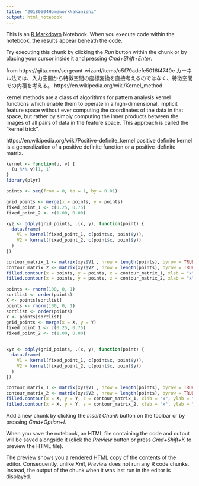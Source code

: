 ```yaml
---
title: "20180604HomeworkNakanishi"
output: html_notebook
---
```


This is an [R Markdown](http://rmarkdown.rstudio.com) Notebook. When you execute code within the notebook, the results appear beneath the code. 

Try executing this chunk by clicking the *Run* button within the chunk or by placing your cursor inside it and pressing *Cmd+Shift+Enter*. 

from https://qiita.com/sergeant-wizard/items/c5f79adefe5016f4740e
カーネル法では、入力空間から特徴空間の座標変換を直接考えるのではなく、特徴空間での内積を考える。
https://en.wikipedia.org/wiki/Kernel_method

kernel methods are a class of algorithms for pattern analysis
kernel functions which enable them to operate in a high-dimensional, implicit feature space without ever computing the coordinates of the data in that space, but rather by simply computing the inner products between the images of all pairs of data in the feature space.
This approach is called the "kernel trick”.

https://en.wikipedia.org/wiki/Positive-definite_kernel
positive definite kernel is a generalization of a positive definite function or a positive-definite matrix.

```r
kernel <- function(u, v) {
  (u %*% v)[1, 1]
}
library(plyr)

points <- seq(from = 0, to = 1, by = 0.01)

grid_points <- merge(x = points, y = points)
fixed_point_1 <- c(0.25, 0.75)
fixed_point_2 <- c(1.00, 0.00)

xyz <- ddply(grid_points, .(x, y), function(point) {
  data.frame(
    V1 = kernel(fixed_point_1, c(point$x, point$y)),
    V2 = kernel(fixed_point_2, c(point$x, point$y))
  )
})

contour_matrix_1 <- matrix(xyz$V1 , nrow = length(points), byrow = TRUE)
contour_matrix_2 <- matrix(xyz$V2 , nrow = length(points), byrow = TRUE)
filled.contour(x = points, y = points, z = contour_matrix_1, xlab = "x", ylab = "y")
filled.contour(x = points, y = points, z = contour_matrix_2, xlab = "x", ylab = "y")

```

```r
points <- rnorm(100, 0, 1)
sortlist <- order(points)
X <- points[sortlist] 
points <- rnorm(100, 0, 1)
sortlist <- order(points)
Y <- points[sortlist] 
grid_points <- merge(x = X, y = Y)
fixed_point_1 <- c(0.25, 0.75)
fixed_point_2 <- c(1.00, 0.00)


xyz <- ddply(grid_points, .(x, y), function(point) {
  data.frame(
    V1 = kernel(fixed_point_1, c(point$x, point$y)),
    V2 = kernel(fixed_point_2, c(point$x, point$y))
  )
})

contour_matrix_1 <- matrix(xyz$V1 , nrow = length(points), byrow = TRUE)
contour_matrix_2 <- matrix(xyz$V2 , nrow = length(points), byrow = TRUE)
filled.contour(x = X, y = Y, z = contour_matrix_1, xlab = "x", ylab = "y")
filled.contour(x = X, y = Y, z = contour_matrix_2, xlab = "x", ylab = "y")
```

Add a new chunk by clicking the *Insert Chunk* button on the toolbar or by pressing *Cmd+Option+I*.

When you save the notebook, an HTML file containing the code and output will be saved alongside it (click the *Preview* button or press *Cmd+Shift+K* to preview the HTML file). 

The preview shows you a rendered HTML copy of the contents of the editor. Consequently, unlike *Knit*, *Preview* does not run any R code chunks. Instead, the output of the chunk when it was last run in the editor is displayed.


